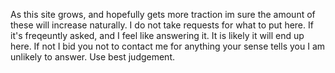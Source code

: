 
<Box>As this site grows, and hopefully gets more traction im sure the amount of these will increase naturally. I do not take requests for 
what to put here. If it's freqeuntly asked, and I feel like answering it. It is likely it will end up here. If not I bid you not to contact 
me for anything your sense tells you I am unlikely to answer. Use best judgement. </Box>

